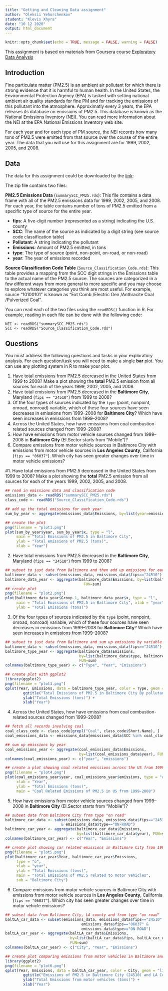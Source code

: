 ```yaml
---
title: "Getting and Cleaning Data assignment"
author: "Oleksii Yehorchenkov"
student: "Klevis Xhyra"
date: "10 12 2020"
output: html_document
---
```


```r
knitr::opts_chunk$set(echo = TRUE, message = FALSE, warning = FALSE)
```

This assignment is based on materials from Coursera course [Exploratory Data Analysis](https://www.coursera.org/learn/exploratory-data-analysis/home/welcome)

## Introduction

Fine particulate matter (PM2.5) is an ambient air pollutant for which there is strong evidence that it is harmful to human health. In the United States, the Environmental Protection Agency (EPA) is tasked with setting national ambient air quality standards for fine PM and for tracking the emissions of this pollutant into the atmosphere. Approximatly every 3 years, the EPA releases its database on emissions of PM2.5. This database is known as the National Emissions Inventory (NEI). You can read more information about the NEI at the EPA National Emissions Inventory web site.

For each year and for each type of PM source, the NEI records how many tons of PM2.5 were emitted from that source over the course of the entire year. The data that you will use for this assignment are for 1999, 2002, 2005, and 2008.

## Data

The data for this assignment could be downloaded by the [link](https://www.dropbox.com/s/fey54ngk8g4z6rr/exdata_data_NEI_data.zip?dl=0):

The zip file contains two files:

**PM2.5 Emissions Data** (`summarySCC_PM25.rds`): This file contains a data frame with all of the PM2.5 emissions data for 1999, 2002, 2005, and 2008. For each year, the table contains number of tons of PM2.5 emitted from a specific type of source for the entire year.

- **fips**: A five-digit number (represented as a string) indicating the U.S. county
- **SCC**: The name of the source as indicated by a digit string (see source code classification table)
- **Pollutant**: A string indicating the pollutant
- **Emissions**: Amount of PM2.5 emitted, in tons
- **type**: The type of source (point, non-point, on-road, or non-road)
- **year**: The year of emissions recorded

**Source Classification Code Table** (`Source_Classification_Code.rds`): This table provides a mapping from the SCC digit strings in the Emissions table to the actual name of the PM2.5 source. The sources are categorized in a few different ways from more general to more specific and you may choose to explore whatever categories you think are most useful. For example, source “10100101” is known as “Ext Comb /Electric Gen /Anthracite Coal /Pulverized Coal”.

You can read each of the two files using the `readRDS()` function in R. For example, reading in each file can be done with the following code:

```
NEI <- readRDS("summarySCC_PM25.rds")
SCC <- readRDS("Source_Classification_Code.rds")
```
## Questions

You must address the following questions and tasks in your exploratory analysis. For each question/task you will need to make a single **bar** plot. You can use any plotting system in R to make your plot.

1. Have total emissions from PM2.5 decreased in the United States from 1999 to 2008? Make a plot showing the **total** PM2.5 emission from all sources for each of the years 1999, 2002, 2005, and 2008.
2. Have total emissions from PM2.5 decreased in the **Baltimore City**, Maryland (`fips == "24510"`) from 1999 to 2008?
3. Of the four types of sources indicated by the `type` (point, nonpoint, onroad, nonroad) variable, which of these four sources have seen decreases in emissions from 1999–2008 for **Baltimore City**? Which have seen increases in emissions from 1999–2008?
4. Across the United States, how have emissions from coal combustion-related sources changed from 1999–2008?
5. How have emissions from motor vehicle sources changed from 1999–2008 in **Baltimore City** (EI.Sector starts from "Mobile")?
6. Compare emissions from motor vehicle sources in Baltimore City with emissions from motor vehicle sources in **Los Angeles County**, California (`fips == "06037"`). Which city has seen greater changes over time in motor vehicle emissions?


#1. Have total emissions from PM2.5 decreased in the United States from 1999 to 2008? Make a plot showing the **total** PM2.5 emission from all sources for each of the years 1999, 2002, 2005, and 2008.

```r
## read in emissions data and classification code
emissions_data <- readRDS("summarySCC_PM25.rds")
class_code <- readRDS("Source_Classification_Code.rds")

## add up the total emissions for each year
sum_by_year <- aggregate(emissions_data$Emissions, by=list(year=emissions_data$year), FUN=sum)

## create the plot
png(filename = "plot1.png")
plot(sum_by_year$year, sum_by_year$x, type = "l", 
     main = "Total Emissions of PM2.5 in Baltimore City",
     ylab = "Total emissions of PM2.5 (tons)",
     xlab = "Year")
```
2. Have total emissions from PM2.5 decreased in the **Baltimore City**, Maryland (`fips == "24510"`) from 1999 to 2008?
```r
## subset to just data from Baltimore and then add up emissions for each year
baltimore_data <- subset(emissions_data, emissions_data$fips=="24510")
baltimore_data_year <- aggregate(baltimore_data$Emissions, by=list(baltimore_data$year), 
                                   FUN=sum)
## create plot
png(filename = "plot2.png")
plot(baltimore_data_year$Group.1, baltimore_data_year$x, type = "l", 
     main = "Total Emissions of PM2.5 in Baltimore City", xlab = "year", 
     ylab = "Total Emissions (tons)")
```
3. Of the four types of sources indicated by the `type` (point, nonpoint, onroad, nonroad) variable, which of these four sources have seen decreases in emissions from 1999–2008 for **Baltimore City**? Which have seen increases in emissions from 1999–2008?

```r
## subset to just data from Baltimore and sum up emissions by variable "type"
baltimore_data <- subset(emissions_data, emissions_data$fips=="24510")
baltimore_type_year <- aggregate(baltimore_data$Emissions, 
                                 by=list(baltimore_data$type, baltimore_data$year), 
                                 FUN=sum)
colnames(baltimore_type_year) <- c("Type", "Year", "Emissions")

## create plot with ggplot2
library(ggplot2)
png(filename = "plot3.png")
qplot(Year, Emissions, data = baltimore_type_year, color = Type, geom = "line") +
        ggtitle("Total Emissions of PM2.5 in Baltimore City By pollutant type") + 
        ylab("Total Emissions (tons)") + 
        xlab("Year") 

```

4. Across the United States, how have emissions from coal combustion-related sources changed from 1999–2008?
```r
## fetch all records involving coal
coal_class_code <- class_code[grepl("Coal", class_code$Short.Name), ]
coal_emissions_data <- emissions_data[emissions_data$SCC %in% coal_class_code$SCC, ]

## sum up emissions by year
coal_emissions_year <- aggregate(coal_emissions_data$Emissions, 
                                 by=list(coal_emissions_data$year), FUN=sum)
colnames(coal_emissions_year) <- c("year", "emissions")

## create a plot showing coal related emissions across the US from 1999-2008
png(filename = "plot4.png")
plot(coal_emissions_year$year, coal_emissions_year$emissions, type = "o",
     xlab = "Year",
     ylab = "Total Emissions (tons)",
     main = "Coal Related Emissions of PM2.5 in US from 1999-2008")

```

5. How have emissions from motor vehicle sources changed from 1999–2008 in **Baltimore City** (EI.Sector starts from "Mobile")?
```r
## subset data from Baltimore City from type "on road"
baltimore_car_data <- subset(emissions_data, emissions_data$fips=="24510" 
                         & emissions_data$type=="ON-ROAD")
baltimore_car_year <- aggregate(baltimore_car_data$Emissions, 
                                by=list(baltimore_car_data$year), FUN=sum)
colnames(baltimore_car_year) <- c("Year", "Emissions")

## create plot showing car related emissions in Baltimore City from 1999-2008
png(filename = "plot5.png")
plot(baltimore_car_year$Year, baltimore_car_year$Emissions,
     type = "o",
     xlab = "year",
     ylab = "Total Emissions (tons)",
     main = "Total Emissions of PM2.5 related to motor Vehicles",
     sub = "Baltimore City")
```

6. Compare emissions from motor vehicle sources in Baltimore City with emissions from motor vehicle sources in **Los Angeles County**, California (`fips == "06037"`). Which city has seen greater changes over time in motor vehicle emissions?
```r
## subset data from Baltimore City, LA county and from type "on road"
baltLA_car_data <- subset(emissions_data, emissions_data$fips=="24510" |
                                  emissions_data$fips=="06037" &
                                  emissions_data$type=="ON-ROAD")
baltLA_car_year <- aggregate(baltLA_car_data$Emissions, 
                             by=list(baltLA_car_data$fips, baltLA_car_data$year),
                             FUN=sum)
colnames(baltLA_car_year) <- c("City", "Year", "Emissions")

## create plot comparing emissions from motor vehicles in Baltimore and LA from 1999-2008
library(ggplot2)
png(filename = "plot6.png")
qplot(Year, Emissions, data = baltLA_car_year, color = City, geom = "line") +
        ggtitle("Emissions of PM2.5 in Baltimore City (24510) and LA County (06037)") + 
        ylab("Total Emissions from motor vehicles (tons)") + 
        xlab("Year") 

```

